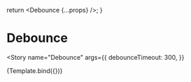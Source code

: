 


<Meta
  title="react-select-async-paginate/Debounce"
  component={AsyncPaginate}
  argTypes={argTypes}
/>

  return <Debounce {...props} />;
}

# Debounce

<Story
  name="Debounce"
  args={{
    debounceTimeout: 300,
  }}
>
  {Template.bind({})}
</Story>
